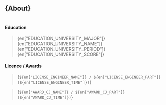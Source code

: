 
## {<Text >About</Text>}

#

#

#### Education

> {en["EDUCATION_UNIVERSITY_MAJOR"]}
> {en["EDUCATION_UNIVERSITY_NAME"]}
> {en["EDUCATION_UNIVERSITY_PERIOD"]}
> {en["EDUCATION_UNIVERSITY_SCORE"]}

#### Licence / Awards

> {`${en["LICENSE_ENGINEER_NAME"]} / ${en["LICENSE_ENGINEER_PART"]} (${en["LICENSE_ENGINEER_TIME"]})`}

> {`${en["AWARD_CJ_NAME"]} / ${en["AWARD_CJ_PART"]} (${en["AWARD_CJ_TIME"]})`}
